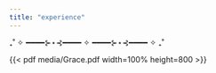 ```yaml
---
title: "𝚎𝚡𝚙𝚎𝚛𝚒𝚎𝚗𝚌𝚎"
---
```


₊˚ ✧ ━━━━⊱⋆⊰━━━━ ✧ ━━━━⊱⋆⊰━━━━ ✧ ₊˚

{{< pdf media/Grace.pdf width=100% height=800 >}}
